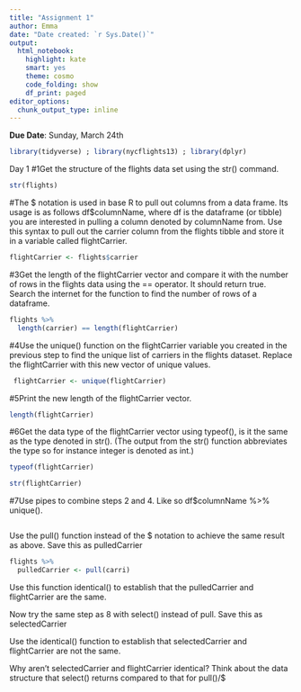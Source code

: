 ```yaml
---
title: "Assignment 1"
author: Emma
date: "Date created: `r Sys.Date()`"
output:
  html_notebook:
    highlight: kate
    smart: yes
    theme: cosmo
    code_folding: show
    df_print: paged
editor_options: 
  chunk_output_type: inline
---
```


**Due Date**: Sunday, March 24th

```r
library(tidyverse) ; library(nycflights13) ; library(dplyr)
```
Day 1
#1Get the structure of the flights data set using the str() command.

```r
str(flights)
```

#The $ notation is used in base R to pull out columns from a data frame. Its usage is as follows df$columnName, where df is the dataframe (or tibble) you are interested in pulling a column denoted by columnName from. Use this syntax to pull out the carrier column from the flights tibble and store it in a variable called flightCarrier.

```r
flightCarrier <- flights$carrier

```


#3Get the length of the flightCarrier vector and compare it with the number of rows in the flights data using the == operator. It should return true. Search the internet for the function to find the number of rows of a dataframe.

```r
flights %>% 
  length(carrier) == length(flightCarrier)
```


#4Use the unique() function on the flightCarrier variable you created in the previous step to find the unique list of carriers in the flights dataset. Replace the flightCarrier with this new vector of unique values.

```r

 flightCarrier <- unique(flightCarrier)

```


#5Print the new length of the flightCarrier vector.

```r
length(flightCarrier)
```


#6Get the data type of the flightCarrier vector using typeof(), is it the same as the type denoted in str(). (The output from the str() function abbreviates the type so for instance integer is denoted as int.)
```r
typeof(flightCarrier)

str(flightCarrier)
```


#7Use pipes to combine steps 2 and 4. Like so df$columnName %>% unique().
```r

```


Use the pull() function instead of the $ notation to achieve the same result as above. Save this as pulledCarrier
```r
flights %>% 
  pulledCarrier <- pull(carri)
```


Use this function identical() to establish that the pulledCarrier and flightCarrier are the same.


Now try the same step as 8 with select() instead of pull. Save this as selectedCarrier


Use the identical() function to establish that selectedCarrier and flightCarrier are not the same.


Why aren’t selectedCarrier and flightCarrier identical? Think about the data structure that select() returns compared to that for pull()/$

